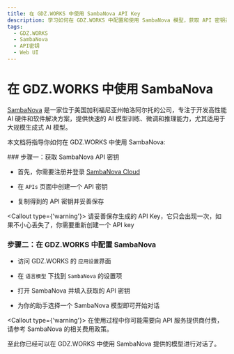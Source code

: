 ```yaml
---
title: 在 GDZ.WORKS 中使用 SambaNova API Key
description: 学习如何在 GDZ.WORKS 中配置和使用 SambaNova 模型，获取 API 密钥并开始对话。
tags:
  - GDZ.WORKS
  - SambaNova
  - API密钥
  - Web UI
---
```


# 在 GDZ.WORKS 中使用 SambaNova

[SambaNova](https://sambanova.ai/) 是一家位于美国加利福尼亚州帕洛阿尔托的公司，专注于开发高性能 AI 硬件和软件解决方案，提供快速的 AI 模型训练、微调和推理能力，尤其适用于大规模生成式 AI 模型。

本文档将指导你如何在 GDZ.WORKS 中使用 SambaNova:

<Steps>
  ### 步骤一：获取 SambaNova API 密钥

  - 首先，你需要注册并登录 [SambaNova Cloud](https://cloud.sambanova.ai/)

  - 在 `APIs` 页面中创建一个 API 密钥

  - 复制得到的 API 密钥并妥善保存

  <Callout type={'warning'}>
    请妥善保存生成的 API Key，它只会出现一次，如果不小心丢失了，你需要重新创建一个 API key
  </Callout>

  ### 步骤二：在 GDZ.WORKS 中配置 SambaNova

  - 访问 GDZ.WORKS 的 `应用设置`界面

  - 在 `语言模型` 下找到 `SambaNova` 的设置项

  - 打开 SambaNova 并填入获取的 API 密钥

  - 为你的助手选择一个 SambaNova 模型即可开始对话

  <Callout type={'warning'}>
    在使用过程中你可能需要向 API 服务提供商付费，请参考 SambaNova 的相关费用政策。
  </Callout>
</Steps>

至此你已经可以在 GDZ.WORKS 中使用 SambaNova 提供的模型进行对话了。
